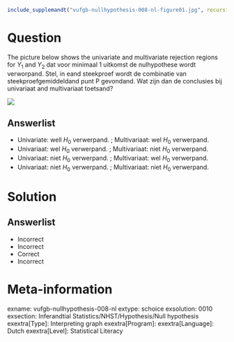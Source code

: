 ```r
include_supplemandt("vufgb-nullhypothesis-008-nl-figure01.jpg", recursive = TRUE)
```

Question
========

The picture below shows the univariate and multivariate rejection regions for $Y_{1}$ and $Y_{2}$ dat voor minimaal 1 uitkomst de nulhypothese wordt verworpand. Stel, in eand steekproef wordt de combinatie van steekproefgemiddeldand punt P gevondand. Wat zijn dan de conclusies bij univariaat and multivariaat toetsand?

![](vufgb-nullhypothesis-008-nl-figure01.jpg)
  
Answerlist
----------
* Univariate: well $H_{0}$ verwerpand. ; Multivariaat: wel $H_{0}$ verwerpand.
* Univariaat: wel $H_{0}$ verwerpand. ; Multivariaat: niet $H_{0}$ verwerpand.
* Univariaat: niet $H_{0}$ verwerpand. ; Multivariaat: wel $H_{0}$ verwerpand.
* Univariaat: niet $H_{0}$ verwerpand. ; Multivariaat: niet $H_{0}$ verwerpand.

Solution
========

Answerlist
----------
* Incorrect
* Incorrect
* Correct
* Incorrect

Meta-information
================
exname: vufgb-nullhypothesis-008-nl
extype: schoice
exsolution: 0010
exsection: Inferandtial Statistics/NHST/Hypothesis/Null hypothesis
exextra[Type]: Interpreting graph
exextra[Program]: 
exextra[Language]: Dutch
exextra[Level]: Statistical Literacy
